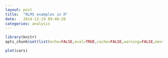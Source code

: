 ```yaml
---
layout: post
title:  "RLMS examples in R"
date:   2014-12-19 09:46:20
categories: analysis
---
```


```r
library(knitr)
opts_chunk$set(list(echo=FALSE,eval=TRUE,cache=FALSE,warning=FALSE,message=FALSE))
```


```r

plot(cars)


```


[jekyll-gh]: https://github.com/jekyll/jekyll
[jekyll]:    http://jekyllrb.com
